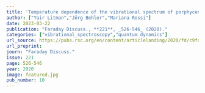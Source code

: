 ```yaml
---
title: 'Temperature dependence of the vibrational spectrum of porphycene: a qualitative  failure of classical-nuclei molecular dynamics'
author: ["Yair Litman","Jörg Behler","Mariana Rossi"]
date: 2023-03-22
publication: "Faraday Discuss., **221**, _526-546_ (2020)."
categories: ["vibrational_spectroscopy","quantum_dynamics"]
url_source: https://pubs.rsc.org/en/content/articlelanding/2020/fd/c9fd00056a
url_preprint: 
journ: "Faraday Discuss."
issue: 221
page: 526-546
year: 2020
image: featured.jpg
pub_number: 10
---
```

